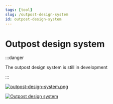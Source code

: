 ```yaml
---
tags: [tool]
slug: /outpost-design-system
id: outpost-design-system
---
```


# Outpost design system

:::danger

The outpost design system is still in development

:::


<ImageWindow size="auto">

[![outpost-design-system.png](/img/outpost-design-system.png)](/img/outpost-design-system.png)

</ImageWindow>

<ImageWindow size="auto">

[![Outpost design system](https://img.youtube.com/vi/MK9Kfw2uQ9I/0.jpg)](https://youtu.be/MK9Kfw2uQ9IE)

</ImageWindow>
